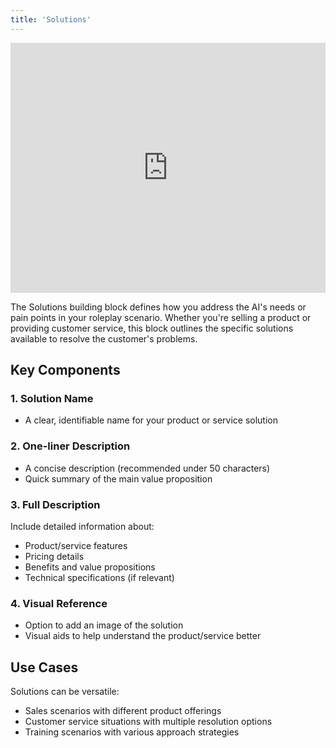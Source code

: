 ```yaml
---
title: 'Solutions'
---
```


<iframe
  width="100%"
  height="400"
  src="https://www.loom.com/embed/6842e4eb028b44eb8c89801f12c219eb?sid=a6bf8f36-50d4-46d7-aa1c-2c3bf6134e35"
  frameborder="0"
  webkitallowfullscreen
  mozallowfullscreen
  allowfullscreen
></iframe>

The Solutions building block defines how you address the AI's needs or pain points in your roleplay scenario. Whether you're selling a product or providing customer service, this block outlines the specific solutions available to resolve the customer's problems.

## Key Components

### 1. Solution Name

- A clear, identifiable name for your product or service solution

### 2. One-liner Description

- A concise description (recommended under 50 characters)
- Quick summary of the main value proposition

### 3. Full Description

Include detailed information about:

- Product/service features
- Pricing details
- Benefits and value propositions
- Technical specifications (if relevant)

### 4. Visual Reference

- Option to add an image of the solution
- Visual aids to help understand the product/service better

## Use Cases

Solutions can be versatile:

- Sales scenarios with different product offerings
- Customer service situations with multiple resolution options
- Training scenarios with various approach strategies
